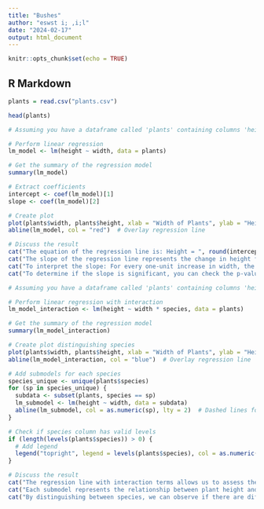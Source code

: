 ---
title: "Bushes"
author: "eswst i; ,i;l"
date: "2024-02-17"
output: html_document
---

```{r setup, include=FALSE}
knitr::opts_chunk$set(echo = TRUE)
```

## R Markdown

```{r}
plants = read.csv("plants.csv")
```

```{r}
head(plants)
```


```{r}
# Assuming you have a dataframe called 'plants' containing columns 'height' and 'width'

# Perform linear regression
lm_model <- lm(height ~ width, data = plants)

# Get the summary of the regression model
summary(lm_model)

# Extract coefficients
intercept <- coef(lm_model)[1]
slope <- coef(lm_model)[2]

# Create plot
plot(plants$width, plants$height, xlab = "Width of Plants", ylab = "Height of Plants", main = "Relationship between Plants Height and Width")
abline(lm_model, col = "red")  # Overlay regression line

# Discuss the result
cat("The equation of the regression line is: Height = ", round(intercept, 2), "+", round(slope, 2), "* Width\n")
cat("The slope of the regression line represents the change in height for a one-unit increase in width.\n")
cat("To interpret the slope: For every one-unit increase in width, the height of the plant is expected to increase/decrease by", round(slope, 2), "units.\n")
cat("To determine if the slope is significant, you can check the p-value associated with the 'width' coefficient in the summary output.\n")

```

```{r}
# Assuming you have a dataframe called 'plants' containing columns 'height', 'width', and 'species'

# Perform linear regression with interaction
lm_model_interaction <- lm(height ~ width * species, data = plants)

# Get the summary of the regression model
summary(lm_model_interaction)

# Create plot distinguishing species
plot(plants$width, plants$height, xlab = "Width of Plants", ylab = "Height of Plants", main = "Relationship between Plants Height and Width by Species", col = as.numeric(plants$species))
abline(lm_model_interaction, col = "blue")  # Overlay regression line

# Add submodels for each species
species_unique <- unique(plants$species)
for (sp in species_unique) {
  subdata <- subset(plants, species == sp)
  lm_submodel <- lm(height ~ width, data = subdata)
  abline(lm_submodel, col = as.numeric(sp), lty = 2)  # Dashed lines for submodels
}

# Check if species column has valid levels
if (length(levels(plants$species)) > 0) {
  # Add legend
  legend("topright", legend = levels(plants$species), col = as.numeric(levels(plants_data$species)), pch = 1, lty = 1, title = "Species")
}

# Discuss the result
cat("The regression line with interaction terms allows us to assess the effect of width on plant height while considering the differences between species.\n")
cat("Each submodel represents the relationship between plant height and width for a specific species.\n")
cat("By distinguishing between species, we can observe if there are differences in the relationship between plant height and width across different species.\n")

```
```{r}

```

